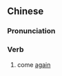 {{also|复来}}
==Chinese==
{{zh-forms|s=复来}}

===Pronunciation===
{{zh-pron
|m=fùlái
|c=fau6 loi4
|mn=hiū-lâi
|cat=v
}}

===Verb===
{{zh-verb}}

# {{lb|zh|literary}} come [[again]]